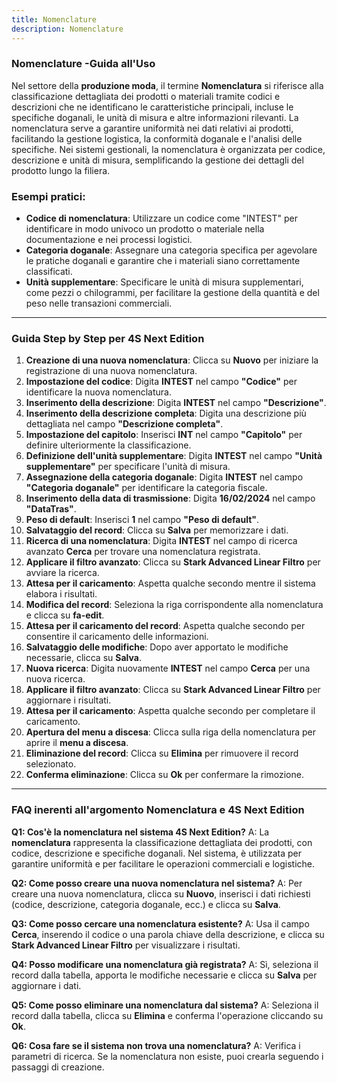 ```yaml
---
title: Nomenclature
description: Nomenclature
---
```


### Nomenclature -Guida all'Uso

Nel settore della **produzione moda**, il termine **Nomenclatura** si riferisce alla classificazione dettagliata dei prodotti o materiali tramite codici e descrizioni che ne identificano le caratteristiche principali, incluse le specifiche doganali, le unità di misura e altre informazioni rilevanti. La nomenclatura serve a garantire uniformità nei dati relativi ai prodotti, facilitando la gestione logistica, la conformità doganale e l'analisi delle specifiche. Nei sistemi gestionali, la nomenclatura è organizzata per codice, descrizione e unità di misura, semplificando la gestione dei dettagli del prodotto lungo la filiera.

### Esempi pratici:

* **Codice di nomenclatura**: Utilizzare un codice come "INTEST" per identificare in modo univoco un prodotto o materiale nella documentazione e nei processi logistici.
* **Categoria doganale**: Assegnare una categoria specifica per agevolare le pratiche doganali e garantire che i materiali siano correttamente classificati.
* **Unità supplementare**: Specificare le unità di misura supplementari, come pezzi o chilogrammi, per facilitare la gestione della quantità e del peso nelle transazioni commerciali.

***

### Guida Step by Step per **4S Next Edition**

1. **Creazione di una nuova nomenclatura**: Clicca su **Nuovo** per iniziare la registrazione di una nuova nomenclatura.
2. **Impostazione del codice**: Digita **INTEST** nel campo **"Codice"** per identificare la nuova nomenclatura.
3. **Inserimento della descrizione**: Digita **INTEST** nel campo **"Descrizione"**.
4. **Inserimento della descrizione completa**: Digita una descrizione più dettagliata nel campo **"Descrizione completa"**.
5. **Impostazione del capitolo**: Inserisci **INT** nel campo **"Capitolo"** per definire ulteriormente la classificazione.
6. **Definizione dell'unità supplementare**: Digita **INTEST** nel campo **"Unità supplementare"** per specificare l'unità di misura.
7. **Assegnazione della categoria doganale**: Digita **INTEST** nel campo **"Categoria doganale"** per identificare la categoria fiscale.
8. **Inserimento della data di trasmissione**: Digita **16/02/2024** nel campo **"DataTras"**.
9. **Peso di default**: Inserisci **1** nel campo **"Peso di default"**.
10. **Salvataggio del record**: Clicca su **Salva** per memorizzare i dati.
11. **Ricerca di una nomenclatura**: Digita **INTEST** nel campo di ricerca avanzato **Cerca** per trovare una nomenclatura registrata.
12. **Applicare il filtro avanzato**: Clicca su **Stark Advanced Linear Filtro** per avviare la ricerca.
13. **Attesa per il caricamento**: Aspetta qualche secondo mentre il sistema elabora i risultati.
14. **Modifica del record**: Seleziona la riga corrispondente alla nomenclatura e clicca su **fa-edit**.
15. **Attesa per il caricamento del record**: Aspetta qualche secondo per consentire il caricamento delle informazioni.
16. **Salvataggio delle modifiche**: Dopo aver apportato le modifiche necessarie, clicca su **Salva**.
17. **Nuova ricerca**: Digita nuovamente **INTEST** nel campo **Cerca** per una nuova ricerca.
18. **Applicare il filtro avanzato**: Clicca su **Stark Advanced Linear Filtro** per aggiornare i risultati.
19. **Attesa per il caricamento**: Aspetta qualche secondo per completare il caricamento.
20. **Apertura del menu a discesa**: Clicca sulla riga della nomenclatura per aprire il **menu a discesa**.
21. **Eliminazione del record**: Clicca su **Elimina** per rimuovere il record selezionato.
22. **Conferma eliminazione**: Clicca su **Ok** per confermare la rimozione.

***

### FAQ inerenti all'argomento **Nomenclatura** e 4S Next Edition

**Q1: Cos'è la nomenclatura nel sistema 4S Next Edition?**
A: La **nomenclatura** rappresenta la classificazione dettagliata dei prodotti, con codice, descrizione e specifiche doganali. Nel sistema, è utilizzata per garantire uniformità e per facilitare le operazioni commerciali e logistiche.

**Q2: Come posso creare una nuova nomenclatura nel sistema?**
A: Per creare una nuova nomenclatura, clicca su **Nuovo**, inserisci i dati richiesti (codice, descrizione, categoria doganale, ecc.) e clicca su **Salva**.

**Q3: Come posso cercare una nomenclatura esistente?**
A: Usa il campo **Cerca**, inserendo il codice o una parola chiave della descrizione, e clicca su **Stark Advanced Linear Filtro** per visualizzare i risultati.

**Q4: Posso modificare una nomenclatura già registrata?**
A: Sì, seleziona il record dalla tabella, apporta le modifiche necessarie e clicca su **Salva** per aggiornare i dati.

**Q5: Come posso eliminare una nomenclatura dal sistema?**
A: Seleziona il record dalla tabella, clicca su **Elimina** e conferma l'operazione cliccando su **Ok**.

**Q6: Cosa fare se il sistema non trova una nomenclatura?**
A: Verifica i parametri di ricerca. Se la nomenclatura non esiste, puoi crearla seguendo i passaggi di creazione.